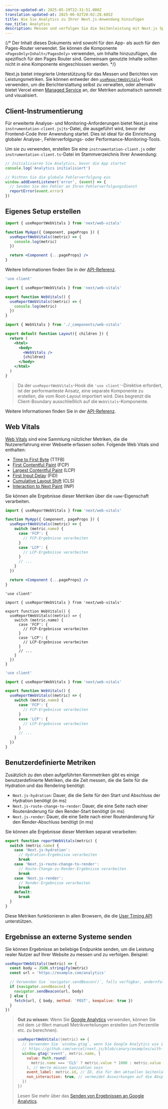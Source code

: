 ```yaml
---
source-updated-at: 2025-05-19T22:31:51.000Z
translation-updated-at: 2025-06-02T20:02:28.685Z
title: Wie Sie Analytics zu Ihrer Next.js-Anwendung hinzufügen
nav_title: Analytics
description: Messen und verfolgen Sie die Seitenleistung mit Next.js Speed Insights
---
```


{/* Der Inhalt dieses Dokuments wird sowohl für den App- als auch für den Pages-Router verwendet. Sie können die Komponente `<PagesOnly>Inhalt</PagesOnly>` verwenden, um Inhalte hinzuzufügen, die spezifisch für den Pages Router sind. Gemeinsam genutzte Inhalte sollten nicht in eine Komponente eingeschlossen werden. */}

Next.js bietet integrierte Unterstützung für das Messen und Berichten von Leistungsmetriken. Sie können entweder den [`useReportWebVitals`](/docs/app/api-reference/functions/use-report-web-vitals)-Hook verwenden, um die Berichterstattung selbst zu verwalten, oder alternativ bietet Vercel einen [Managed Service](https://vercel.com/analytics?utm_source=next-site&utm_medium=docs&utm_campaign=next-website) an, der Metriken automatisch sammelt und visualisiert.

## Client-Instrumentierung

Für erweiterte Analyse- und Monitoring-Anforderungen bietet Next.js eine `instrumentation-client.js|ts`-Datei, die ausgeführt wird, bevor der Frontend-Code Ihrer Anwendung startet. Dies ist ideal für die Einrichtung globaler Analyse-, Fehlerverfolgungs- oder Performance-Monitoring-Tools.

Um sie zu verwenden, erstellen Sie eine `instrumentation-client.js` oder `instrumentation-client.ts`-Datei im Stammverzeichnis Ihrer Anwendung:

```js filename="instrumentation-client.js"
// Initialisieren Sie Analytics, bevor die App startet
console.log('Analytics initialisiert')

// Richten Sie die globale Fehlerverfolgung ein
window.addEventListener('error', (event) => {
  // Senden Sie den Fehler an Ihren Fehlerverfolgungsdienst
  reportError(event.error)
})
```

## Eigenes Setup erstellen

<PagesOnly>

```jsx filename="pages/_app.js"
import { useReportWebVitals } from 'next/web-vitals'

function MyApp({ Component, pageProps }) {
  useReportWebVitals((metric) => {
    console.log(metric)
  })

  return <Component {...pageProps} />
}
```

Weitere Informationen finden Sie in der [API-Referenz](/docs/pages/api-reference/functions/use-report-web-vitals).

</PagesOnly>

<AppOnly>

```jsx filename="app/_components/web-vitals.js"
'use client'

import { useReportWebVitals } from 'next/web-vitals'

export function WebVitals() {
  useReportWebVitals((metric) => {
    console.log(metric)
  })
}
```

```jsx filename="app/layout.js"
import { WebVitals } from './_components/web-vitals'

export default function Layout({ children }) {
  return (
    <html>
      <body>
        <WebVitals />
        {children}
      </body>
    </html>
  )
}
```

> Da der `useReportWebVitals`-Hook die `'use client'`-Direktive erfordert, ist der performanteste Ansatz, eine separate Komponente zu erstellen, die vom Root-Layout importiert wird. Dies begrenzt die Client-Boundary ausschließlich auf die `WebVitals`-Komponente.

Weitere Informationen finden Sie in der [API-Referenz](/docs/app/api-reference/functions/use-report-web-vitals).

</AppOnly>

## Web Vitals

[Web Vitals](https://web.dev/vitals/) sind eine Sammlung nützlicher Metriken, die die Nutzererfahrung einer Webseite erfassen sollen. Folgende Web Vitals sind enthalten:

- [Time to First Byte](https://developer.mozilla.org/docs/Glossary/Time_to_first_byte) (TTFB)
- [First Contentful Paint](https://developer.mozilla.org/docs/Glossary/First_contentful_paint) (FCP)
- [Largest Contentful Paint](https://web.dev/lcp/) (LCP)
- [First Input Delay](https://web.dev/fid/) (FID)
- [Cumulative Layout Shift](https://web.dev/cls/) (CLS)
- [Interaction to Next Paint](https://web.dev/inp/) (INP)

Sie können alle Ergebnisse dieser Metriken über die `name`-Eigenschaft verarbeiten.

<PagesOnly>

```jsx filename="pages/_app.js"
import { useReportWebVitals } from 'next/web-vitals'

function MyApp({ Component, pageProps }) {
  useReportWebVitals((metric) => {
    switch (metric.name) {
      case 'FCP': {
        // FCP-Ergebnisse verarbeiten
      }
      case 'LCP': {
        // LCP-Ergebnisse verarbeiten
      }
      // ...
    }
  })

  return <Component {...pageProps} />
}
```

</PagesOnly>

<AppOnly>

```tsx filename="app/_components/web-vitals.tsx" switcher
'use client'

import { useReportWebVitals } from 'next/web-vitals'

export function WebVitals() {
  useReportWebVitals((metric) => {
    switch (metric.name) {
      case 'FCP': {
        // FCP-Ergebnisse verarbeiten
      }
      case 'LCP': {
        // LCP-Ergebnisse verarbeiten
      }
      // ...
    }
  })
}
```

```jsx filename="app/_components/web-vitals.js" switcher
'use client'

import { useReportWebVitals } from 'next/web-vitals'

export function WebVitals() {
  useReportWebVitals((metric) => {
    switch (metric.name) {
      case 'FCP': {
        // FCP-Ergebnisse verarbeiten
      }
      case 'LCP': {
        // LCP-Ergebnisse verarbeiten
      }
      // ...
    }
  })
}
```

</AppOnly>

<PagesOnly>

## Benutzerdefinierte Metriken

Zusätzlich zu den oben aufgeführten Kernmetriken gibt es einige benutzerdefinierte Metriken, die die Zeit messen, die die Seite für die Hydration und das Rendering benötigt:

- `Next.js-hydration`: Dauer, die die Seite für den Start und Abschluss der Hydration benötigt (in ms)
- `Next.js-route-change-to-render`: Dauer, die eine Seite nach einer Routenänderung für den Render-Start benötigt (in ms)
- `Next.js-render`: Dauer, die eine Seite nach einer Routenänderung für den Render-Abschluss benötigt (in ms)

Sie können alle Ergebnisse dieser Metriken separat verarbeiten:

```js
export function reportWebVitals(metric) {
  switch (metric.name) {
    case 'Next.js-hydration':
      // Hydration-Ergebnisse verarbeiten
      break
    case 'Next.js-route-change-to-render':
      // Route-Change-zu-Render-Ergebnisse verarbeiten
      break
    case 'Next.js-render':
      // Render-Ergebnisse verarbeiten
      break
    default:
      break
  }
}
```

Diese Metriken funktionieren in allen Browsern, die die [User Timing API](https://caniuse.com/#feat=user-timing) unterstützen.

</PagesOnly>

## Ergebnisse an externe Systeme senden

Sie können Ergebnisse an beliebige Endpunkte senden, um die Leistung realer Nutzer auf Ihrer Website zu messen und zu verfolgen. Beispiel:

```js
useReportWebVitals((metric) => {
  const body = JSON.stringify(metric)
  const url = 'https://example.com/analytics'

  // Verwenden Sie `navigator.sendBeacon()`, falls verfügbar, andernfalls `fetch()`.
  if (navigator.sendBeacon) {
    navigator.sendBeacon(url, body)
  } else {
    fetch(url, { body, method: 'POST', keepalive: true })
  }
})
```

> **Gut zu wissen**: Wenn Sie [Google Analytics](https://analytics.google.com/analytics/web/) verwenden, können Sie mit dem `id`-Wert manuell Metrikverteilungen erstellen (um Perzentile etc. zu berechnen).

> ```js
> useReportWebVitals((metric) => {
>   // Verwenden Sie `window.gtag`, wenn Sie Google Analytics wie in diesem Beispiel initialisiert haben:
>   // https://github.com/vercel/next.js/blob/canary/examples/with-google-analytics
>   window.gtag('event', metric.name, {
>     value: Math.round(
>       metric.name === 'CLS' ? metric.value * 1000 : metric.value
>     ), // Werte müssen Ganzzahlen sein
>     event_label: metric.id, // ID, die für den aktuellen Seitenladen eindeutig ist
>     non_interaction: true, // vermeidet Auswirkungen auf die Absprungrate.
>   })
> })
> ```
>
> Lesen Sie mehr über das [Senden von Ergebnissen an Google Analytics](https://github.com/GoogleChrome/web-vitals#send-the-results-to-google-analytics).